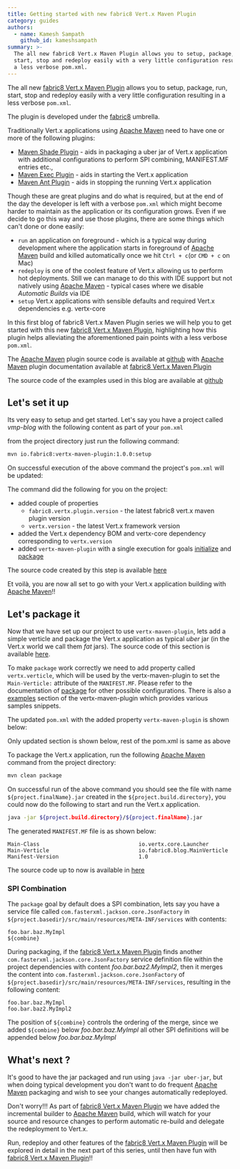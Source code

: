 ```yaml
---
title: Getting started with new fabric8 Vert.x Maven Plugin
category: guides
authors:
  - name: Kamesh Sampath
    github_id: kameshsampath
summary: >-
  The all new fabric8 Vert.x Maven Plugin allows you to setup, package, run,
  start, stop and redeploy easily with a very little configuration resulting in
  a less verbose pom.xml.
---
```



The all new [fabric8 Vert.x Maven Plugin](http://vmp.fabric8.io) allows you to setup, package, run, start, stop and redeploy easily with a very little configuration resulting in a less verbose `pom.xml`.

<Alert info>

The plugin is developed under the [fabric8](https://fabric8.io/) umbrella.

</Alert>

Traditionally Vert.x applications using [Apache Maven](http://maven.apache.org) need to have one or more of the following plugins:

*  [Maven Shade Plugin](https://maven.apache.org/plugins/maven-shade-plugin/) - aids in packaging a uber jar of Vert.x application with additional configurations to perform SPI combining, MANIFEST.MF entries etc.,
*  [Maven Exec Plugin](http://www.mojohaus.org/exec-maven-plugin/) - aids in starting the Vert.x application
*  [Maven Ant Plugin](https://maven.apache.org/plugins/maven-ant-plugin/) - aids in stopping the running Vert.x application

Though these are great plugins and do what is required, but at the end of the day the developer is left with a verbose `pom.xml` which might become harder to maintain as the application or its configuration grows. Even if we decide to go this way and use those plugins, there are some things which can't done or done easily:

* `run` an application on foreground - which is a typical way during development where the application starts in foreground of [Apache Maven](http://maven.apache.org) build and killed automatically once we hit `Ctrl + c`(or `CMD + c` on Mac)
* `redeploy` is one of the coolest feature of Vert.x allowing us to perform hot deployments. Still we can manage to do this with IDE support but not natively using [Apache Maven](http://maven.apache.org) - typical cases where we disable _Automatic Builds_ via IDE
* `setup` Vert.x applications with sensible defaults and required Vert.x dependencies e.g. vertx-core

In this first blog of fabric8 Vert.x Maven Plugin series we will help you to get started with this new [fabric8 Vert.x Maven Plugin](http://vmp.fabric8.io), highlighting how this plugin helps alleviating the aforementioned pain points with a less verbose `pom.xml`.

The [Apache Maven](http://maven.apache.org) plugin source code is available at [github](https://github.com/fabric8io/vertx-maven-plugin) with [Apache Maven](http://maven.apache.org) plugin documentation available at [fabric8 Vert.x Maven Plugin](http://vmp.fabric8.io)

The source code of the examples used in this blog are available at [github](https://github.com/kameshsampath/vmp-blog)

## Let's set it up

Its very easy to setup and get started. Let's say you have a project called _vmp-blog_ with the following content as part of your `pom.xml`

<Gist url="https://gist.github.com/kameshsampath/0e0cfc90ea3cb9d69553ee9901dfd796" />

from the project directory just run the following command:

```bash
mvn io.fabric8:vertx-maven-plugin:1.0.0:setup
```

On successful execution of the above command the project's `pom.xml` will be updated:

<Gist url="https://gist.github.com/kameshsampath/3c2e96d98f1e16d0f7a0501c05ce0d12" />

The command did the following for you on the project:

* added couple of properties
  * `fabric8.vertx.plugin.version` - the latest fabric8 vert.x maven plugin version
  * `vertx.version` - the latest Vert.x framework version
* added the Vert.x dependency BOM and vertx-core dependency corresponding to `vertx.version`
* added `vertx-maven-plugin` with a single execution for goals [initialize](https://vmp.fabric8.io/#vertx:initalize) and [package](https://vmp.fabric8.io/#vertx:package)

The source code created by this step is available [here](https://github.com/kameshsampath/vmp-blog/tree/setup)

Et voilà, you are now all set to go with your Vert.x application building with [Apache Maven](http://maven.apache.org)!!

## Let's package it

Now that we have set up our project to use `vertx-maven-plugin`, lets add a simple verticle and package the Vert.x application as typical *uber* jar (in the Vert.x world we call them *fat* jars).  The source code of this section is available [here](https://github.com/kameshsampath/vmp-blog/tree/package).

To make `package` work correctly we need to add property called `vertx.verticle`, which will be used by the vertx-maven-plugin to set the `Main-Verticle:` attribute of the `MANIFEST.MF`.  Please refer to the documentation of  [package](https://vmp.fabric8.io/#vertx:package) for other possible configurations.  There is also a [examples](https://vmp.fabric8.io/#vertx:examples) section of the vertx-maven-plugin which provides various samples snippets.

The updated `pom.xml` with the added property `vertx-maven-plugin` is shown below:

<Alert info>

Only updated section is shown below, rest of the pom.xml is same as above

</Alert>

<Gist url="https://gist.github.com/kameshsampath/24a1ed6a377b118f06af2c4b4ddf0ca0" />

To package the Vert.x application, run the following [Apache Maven](http://maven.apache.org) command from the project directory:

```bash
mvn clean package
```

On successful run of the above command you should see the file with name `${project.finalName}.jar` created in the `${project.build.directory}`, you could now do the following to start and run the Vert.x application.

```bash
java -jar ${project.build.directory}/${project.finalName}.jar
```

The generated `MANIFEST.MF` file is as shown below:

```text
Main-Class                               io.vertx.core.Launcher
Main-Verticle                            io.fabric8.blog.MainVerticle
Manifest-Version                         1.0
```

The source code up to now is available in [here](https://github.com/kameshsampath/vmp-blog/tree/package)

### SPI Combination

The `package` goal by default does a SPI combination, lets say you have a service file called `com.fasterxml.jackson.core.JsonFactory` in `${project.basedir}/src/main/resources/META-INF/services` with contents:

```text
foo.bar.baz.MyImpl
${combine}
```

During packaging, if the [fabric8 Vert.x Maven Plugin](http://vmp.fabric8.io) finds another `com.fasterxml.jackson.core.JsonFactory` service definition file within the project dependencies with content _foo.bar.baz2.MyImpl2_, then it merges the content into `com.fasterxml.jackson.core.JsonFactory` of `${project.basedir}/src/main/resources/META-INF/services`, resulting in the following content:

```text
foo.bar.baz.MyImpl
foo.bar.baz2.MyImpl2
```

The position of `${combine}` controls the ordering of the merge, since we added `${combine}` below _foo.bar.baz.MyImpl_ all other SPI definitions will be appended below _foo.bar.baz.MyImpl_

## What's next ?

It's good to have the jar packaged and run using `java -jar uber-jar`, but when doing typical development you don't  want to do frequent [Apache Maven](http://maven.apache.org) packaging and wish to see your changes automatically redeployed.

Don't worry!!! As part of [fabric8 Vert.x Maven Plugin](http://vmp.fabric8.io) we have added the incremental builder to [Apache Maven](http://maven.apache.org) build, which will watch for your source and resource changes to perform automatic re-build and delegate the redeployment to Vert.x.

Run, redeploy and other features of the [fabric8 Vert.x Maven Plugin](http://vmp.fabric8.io) will be explored in detail in the next part of this series, until then have fun with [fabric8 Vert.x Maven Plugin](http://vmp.fabric8.io)!!
